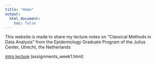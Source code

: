 ```yaml
---
title: "Home"
output:
  html_document:
    toc: false
---
```


This website is made to share my lecture notes on "Classical Methods in Data Analysis" from the Epidemiology Graduate Program of the Julius Center, Utrecht, the Netherlands

[intro lecture](intro.html)
(assignments_week1.html)

